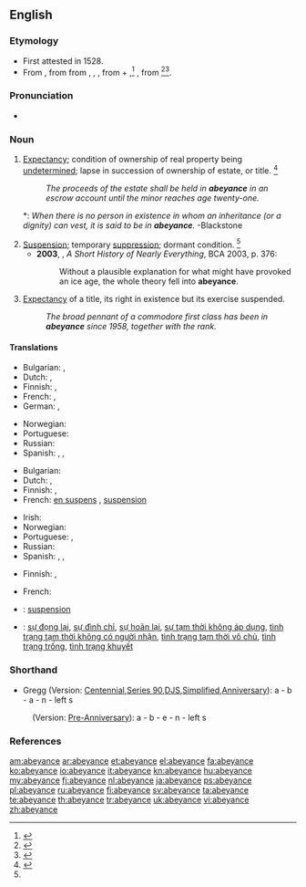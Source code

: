 ==English==
{{was wotd|2012|June|16}}

===Etymology===
* First attested in 1528.
* From {{etyl|xno}} {{term|abeiance||legal expectation|lang=xno}}, from {{etyl|fro}} {{term|abeance||desire|lang=fro}} from {{term|abeer|abeër|to gape at, aspire after|lang=fro}}, {{term|abaer|lang=fro}}, {{term|abair||to desire|lang=fro}}, from {{term|a|á|to|lang=la}} + {{term|baer|baër|gape|lang=la}},<ref>{{reference-book | last =| first = | authorlink =  | coauthors =  | editor =Morris, William    | others =  | title = The American Heritage Dictionary of the English Language | origdate =  | origyear = 1969| origmonth =  | url =  | format =  | accessdate =  | accessyear =  | accessmonth =  | edition =  | date =  | year =1971| month =  | publisher =American Heritage Publishing Co., Inc. | location = New York, NY | language =  | id =  | doi = | isbn =0-395-09066-0 | lccn = | ol = | pages =3| chapter =  | chapterurl =  | quote =}}</ref> {{term|bair||yawn|lang=fro}}, from {{etyl|ML.}} {{term|batare||to yawn|lang=la}}<ref>{{reference-book | last =| first = | authorlink =  | coauthors =  | editor =Gove, Philip Babcock    | others =  | title = Webster's Third International Dictionary of the English Language Unabridged | origdate =  | origyear = 1909 | origmonth =  | url =  | format =  | accessdate =  | accessyear =  | accessmonth =  | edition =  | date =  | year =1976  | month =  | publisher =G. & C. Merriam Co.  | location = Springfield, MA | language =  | id =  | doi = | isbn =0-87779-101-5 | lccn = | ol = | pages =3| chapter =  | chapterurl =  | quote =}}</ref><ref>{{reference-book | last = Dobbie | first = Elliott K. | coauthors = Dunmore, C. William, et al. | editor = Barnhart, Robert K.| title = Chambers Dictionary of Etymology | origyear = 1998 | year = 2004 | publisher = Chambers Harrap Publishers Ltd | location = Edinburgh, Scotland | isbn =0550142304 | pages = 2}}</ref>.

===Pronunciation===
* {{a|US}} {{IPA|/əˈbeɪ.ənts/|/əˈbeɪ.əns/}}

===Noun===
{{en-noun}}

# {{legal}} [[expectancy|Expectancy]]; condition of ownership of real property being [[undetermined]]; lapse in succession of ownership of estate, or title. {{defdate|Late 16<sup>th</sup> century}}<ref name=SOED>{{reference-book | last =| first = | authorlink =  | coauthors =  | editor =Brown, Lesley  | others =  | title = The Shorter Oxford English Dictionary | origdate =  | origyear = 1933| origmonth =  | url =  | format =  | accessdate =  | accessyear =  | accessmonth =  | edition = 5th | date =  | year =2003| month =  | publisher =Oxford University Press  | location =Oxford, UK | language =  | id =  | doi = | isbn =978-0-19-860575-7 | lccn = | ol = | pages =4| chapter =  | chapterurl =  | quote =}}</ref>
#: ''The proceeds of the estate shall be held in '''abeyance''' in an escrow account until the minor reaches age twenty-one.''
#*: ''When there is no person in existence in whom an inheritance (or a dignity) can vest, it is said to be in '''abeyance'''.'' -Blackstone
# [[suspension|Suspension]]; temporary [[suppression]]; dormant condition. {{defdate|Mid 17<sup>th</sup> century}}<ref name=SOED/>
#* '''2003''', {{w|Bill Bryson}}, ''A Short History of Nearly Everything'', BCA 2003, p. 376:
#*: Without a plausible explanation for what might have provoked an ice age, the whole theory fell into '''abeyance'''.
# {{heraldry}} [[expectancy|Expectancy]] of a title, its right in existence but its exercise suspended.
#: ''The broad pennant of a commodore first class has been in '''abeyance''' since 1958, together with the rank.''

====Translations====
{{trans-top|expectancy; condition of being undetermined}}
* Bulgarian: {{t-|bg|временно бездействие|sc=Cyrl}}, {{t-|bg|изчакване|sc=Cyrl}}
* Dutch: {{t-|nl|onbeslistheid}}, {{t-|nl|onzekerheid}}
* Finnish: {{t-|fi|jäädytys}}, {{t-|fi|jäädytettynä}} {{gloss|in abeyance}}
* French: {{t+|fr|vacance|f}}, {{t+|fr|vacant}}
* German: {{t-|de|Schwebezustand|m}}, {{t-|de|Unentschiedenheit|f}}
{{trans-mid}}
* Norwegian: {{t-|no|uavklart}}
* Portuguese: {{t-|pt|pendência}}
* Russian: {{t-SOP|ru|[[состояние]] [[неопределённость|неопределённости]]|tr=sostojánije neopredeljónnosti|n}}
* Spanish: {{t+|es|expectativa|f}}, {{t+|es|esperanza|f}}, {{t+|es|suspenso|m}}
{{trans-bottom}}

{{trans-top|suspension; temporary suppression}}
* Bulgarian: {{t+|bg|суспендиране}}
* Dutch: {{t-|nl|opschorting}}, {{t+|nl|uitstel}}
* Finnish: {{t-|fi|lykkäys}}, {{t-|fi|lykättynä}} {{gloss|in abeyance}}
* French: [[en suspens]] {{qualifier|adjective}}, [[suspension]] {{f}}
{{trans-mid}}
* Irish: {{t-|ga|fionraí|f}}
* Norwegian: {{t-|no|utsettelse}}
* Portuguese: {{t+|pt|suspensão|f}}, {{t-|pt|pendência|f}}
* Russian: {{t+|ru|приостановление|n|tr=priostanovlénije|sc=Cyrl}}
* Spanish: {{t+|es|suspensión|f}}, {{t-|es|desuso|m}}, {{t+|es|suspenso|m}}
{{trans-bottom}}

{{trans-top|heraldry: expectancy of a title}}
* Finnish: {{t-|fi|lepääminen}}, {{t-|fi|lepäämässä}} {{gloss|in abeyance}}
{{trans-mid}}
* French: {{t+|fr|vacance|f}}
{{trans-bottom}}

{{checktrans-top}}
* {{ttbc|ia}}: [[suspension]]
{{trans-mid}}
* {{ttbc|vi}}: [[sự đọng lại]], [[sự đình chỉ]], [[sự hoãn lại]], [[sự tạm thời không áp dụng]], [[tình trạng tạm thời không có người nhận]], [[tình trạng tạm thời vô chủ]], [[tình trạng trống]], [[tình trạng khuyết]]
{{trans-bottom}}

===Shorthand===
* Gregg (Version: [http://en.wikipedia.org/wiki/Gregg_Shorthand#Centennial_Gregg_Shorthand Centennial],[http://en.wikipedia.org/wiki/Gregg_Shorthand#Series_90_Gregg_Shorthand  Series 90],[http://en.wikipedia.org/wiki/Gregg_Shorthand#Diamond_Jubilee_Gregg_Shorthand  DJS],[http://en.wikipedia.org/wiki/Gregg_Shorthand#Simplified_Gregg_Shorthand Simplified],[http://en.wikipedia.org/wiki/Gregg_Shorthand#Anniversary_Gregg_Shorthand Anniversary]): a - b - a - n - left s
: (Version: [http://en.wikipedia.org/wiki/Gregg_Shorthand#Pre_Anniversary_Gregg_Shorthand Pre-Anniversary]): a - b - e - n - left s

===References===
<references/>

[[am:abeyance]]
[[ar:abeyance]]
[[et:abeyance]]
[[el:abeyance]]
[[fa:abeyance]]
[[ko:abeyance]]
[[io:abeyance]]
[[it:abeyance]]
[[kn:abeyance]]
[[hu:abeyance]]
[[my:abeyance]]
[[fj:abeyance]]
[[nl:abeyance]]
[[ja:abeyance]]
[[ps:abeyance]]
[[pl:abeyance]]
[[ru:abeyance]]
[[fi:abeyance]]
[[sv:abeyance]]
[[ta:abeyance]]
[[te:abeyance]]
[[th:abeyance]]
[[tr:abeyance]]
[[uk:abeyance]]
[[vi:abeyance]]
[[zh:abeyance]]